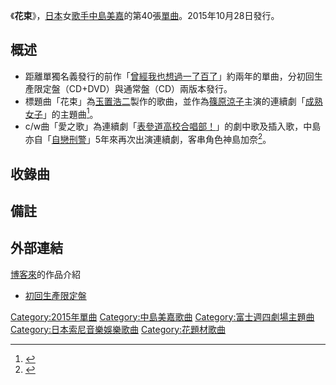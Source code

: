 {{Infobox Single
| Name           = 花束
| Cover          = Hanataba.jpg
| Artist         = [[中島美嘉|中島美嘉]]
| B-side         = 愛之歌<br/>花束 (日劇版)
| Album          = [[TOUGH_為愛勇敢|TOUGH 為愛勇敢]]
| Released       = 2015年10月28日
| Format         = 
| Recorded       = 
| Genre          = [[J-POP|J-POP]]
| Length         = 
| Label          = [[Sony_Music_Associated_Records|Sony Music Associated Records]]
| Writer         = 
| Producer       = 
| Certification  =
| Chart position = *週間最高排行第30位（[[Oricon|Oricon]]）
| Last single    = [[Fighter/Gift|Fighter/Gift]]<br />（2014年）
| This single    = '''花束'''<br />（2015年）
| Next single    = [[Forget_Me_Not|Forget Me Not]]<br />（2016年）
}}
《'''花束'''》，[[日本|日本]]女[[歌手|歌手]][[中島美嘉|中島美嘉]]的第40張[[單曲|單曲]]。2015年10月28日發行。

== 概述 ==
*距離單獨名義發行的前作「[[曾經我也想過一了百了|曾經我也想過一了百了]]」約兩年的單曲，分初回生產限定盤（CD+DVD）與通常盤（CD）兩版本發行。
*標題曲「花束」為[[玉置浩二|玉置浩二]]製作的歌曲，並作為[[篠原涼子|篠原涼子]]主演的連續劇「[[成熟女子|成熟女子]]」的主題曲<ref>{{cite web|url=http://www.musicman-net.com/artist/50542.html|language=ja|title=中島美嘉、玉置浩二による新曲「花束」が篠原涼子主演ドラマの主題歌に決定|publisher=musicman-net|date=2015-10-15|accessdate=2017-02-04|archive-date=2016-06-21|archive-url=https://web.archive.org/web/20160621194822/http://www.musicman-net.com/artist/50542.html|dead-url=no}}</ref>。
*c/w曲「愛之歌」為連續劇「[[表參道高校合唱部！|表參道高校合唱部！]]」的劇中歌及插入歌，中島亦自「[[自戀刑警|自戀刑警]]」5年來再次出演連續劇，客串角色神島加奈<ref>{{cite web|url=http://www.billboard-japan.com/d_news/detail/31781|language=ja|title=中島美嘉『表参道高校合唱部！』で歌唱した「愛の歌」YouTube公開|publisher=billboard japan|date=2015-09-18|accessdate=2017-02-04|archive-date=2016-07-31|archive-url=https://web.archive.org/web/20160731225925/http://www.billboard-japan.com/d_news/detail/31781|dead-url=no}}</ref>。

== 收錄曲 ==
{{tracklist
| collapsed       = 
| headline        = CD
| extra_column    = 編曲
| total_length    = 24:26
| all_writing     =
| all_lyrics      =
| all_music       = 
| all_arrangements= 
| writing_credits = yes
| lyrics_credits  = no
| music_credits   = no

| title1          =  花束
| note1           = 
| writer1         = [[玉置浩二|玉置浩二]]
| lyrics1         = 
| music1          = 
| extra1          = 須藤晃
| length1         = 4:33

| title2          = 愛之歌
| note2           = 
| writer2         = 前川真悟
| lyrics2         = 
| music2          = 
| extra2          = 河野伸
| length2         = 5:27

| title3          = 花束
| note3           = instrumental
| writer3         = 
| lyrics3         = 
| music3          = 
| extra3          = 
| length3         = 4:33

| title4          = 愛之歌
| note4           = instrumental
| writer4         = 
| lyrics4         = 
| music4          = 
| extra4          = 
| length4         = 5:27

| title5          = 花束
| note5           = 日劇版
| writer5         = 
| lyrics5         = 
| music5          = 
| extra5          = 
| length5         = 4:26
}}

{{tracklist
| collapsed       = 
| headline        = DVD（初回限定生産盤限定）
| extra_column    = 
| total_length    = 
| all_writing     =
| all_lyrics      =
| all_music       = 
| all_arrangements= 
| writing_credits = 
| lyrics_credits  = 
| music_credits   = 

| title1          = 花束
| note1           = Music Video
| writer1         = 
| lyrics1         = 
| music1          = 
| extra1          = 
| length1         = 
}}

== 備註 ==
{{reflist}}

== 外部連結 ==
[[博客來|博客來]]的作品介紹
* [http://www.books.com.tw/products/0020189204 初回生產限定盤] {{Wayback|url=http://www.books.com.tw/products/0020189204 |date=20170109210506 }}
{{中島美嘉}}
{{富士週四劇場主題曲2010年代後半部}}

[[Category:2015年單曲|Category:2015年單曲]]
[[Category:中島美嘉歌曲|Category:中島美嘉歌曲]]
[[Category:富士週四劇場主題曲|Category:富士週四劇場主題曲]]
[[Category:日本索尼音樂娛樂歌曲|Category:日本索尼音樂娛樂歌曲]]
[[Category:花題材歌曲|Category:花題材歌曲]]